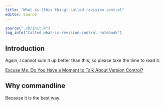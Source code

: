 ```yaml
---
title: "What is (this thing) called revision control"
editor: source
---
```


```r
source("./R/init.R")
log_info("Called what-is-revision-control notebook")
```


## Introduction

Again, I cannot sum it up better than this, so please take the time to read it.

[Excuse Me, Do You Have a Moment to Talk About Version Control?](https://www.tandfonline.com/doi/full/10.1080/00031305.2017.1399928?needAccess=true)


## Why commandline

Because it is the best way.



